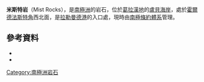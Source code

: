 {{coord|66|48|S|66|37|W|source:GNIS|display=title}}

'''米斯特岩'''（Mist Rocks），是[[南極洲|南極洲]]的岩石，位於[[葛拉漢地|葛拉漢地]]的[[盧貝海岸|盧貝海岸]]，處於[[霍爾德法斯特角|霍爾德法斯特角]]西北面，是[[拉勒曼德港|拉勒曼德港]]的入口處，現時由[[南極條約體系|南極條約體系]]管理。

==參考資料==
*{{cite gnis | type = antarid | id = 10075| name = Mist Rocks | accessdate = 2013-10-25}}
*{{usgs-gazetteer|id=10075}}

{{DEFAULTSORT:Mist Rocks}}
[[Category:南極洲岩石|Category:南極洲岩石]]


{{LoubetCoast-geo-stub}}